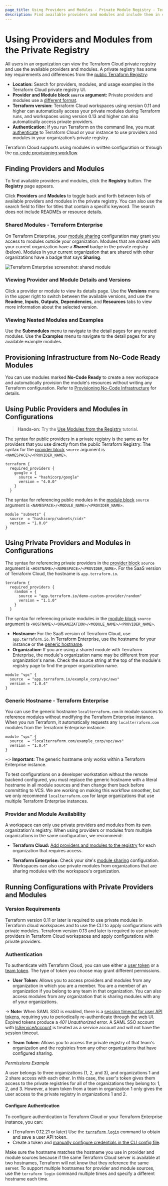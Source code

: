 ```yaml
---
page_title: Using Providers and Modules - Private Module Registry - Terraform Cloud
description: Find available providers and modules and include them in configurations.
---
```


# Using Providers and Modules from the Private Registry

All users in an organization can view the Terraform Cloud private registry and use the available providers and modules. A private registry has some key requirements and differences from the [public Terraform Registry](/registry):

- **Location:** Search for providers, modules, and usage examples in the Terraform Cloud private registry UI.
- **Provider and Module block `source` argument:** Private providers and modules use a [different format](/cloud-docs/registry/using#using-private-providers-and-modules-in-configurations).
- **Terraform version:** Terraform Cloud workspaces using version 0.11 and higher can automatically access your private modules during Terraform runs, and workspaces using version 0.13 and higher can also automatically access private providers.
- **Authentication:** If you run Terraform on the command line, you must [authenticate](/cloud-docs/registry/using#authentication) to Terraform Cloud or your instance to use providers and modules in your organization’s private registry.

Terraform Cloud supports using modules in written configuration or through the [no-code provisioning workflow](/cloud-docs/no-code-provisioning/provisioning).

## Finding Providers and Modules

To find available providers and modules, click the **Registry** button. The **Registry** page appears.

Click **Providers** and **Modules** to toggle back and forth between lists of available providers and modules in the private registry. You can also use the search field to filter for titles that contain a specific keyword. The search does not include READMEs or resource details.

### Shared Modules - Terraform Enterprise

On Terraform Enterprise, your [module sharing](/enterprise/admin/application/module-sharing) configuration may grant you access to modules outside your organization. Modules that are shared with your current organization have a **Shared** badge in the private registry (below). Modules in your current organization that are shared with other organizations have a badge that says **Sharing**.

![Terraform Enterprise screenshot: shared module](/img/docs/using-modules-list-shared.png)

### Viewing Provider and Module Details and Versions

Click a provider or module to view its details page. Use the **Versions** menu in the upper right to switch between the available versions, and use the **Readme**, **Inputs**, **Outputs**, **Dependencies**, and **Resources** tabs to view more information about the selected version.

### Viewing Nested Modules and Examples

Use the **Submodules** menu to navigate to the detail pages for any nested modules. Use the **Examples** menu to navigate to the detail pages for any available example modules.

## Provisioning Infrastructure from No-Code Ready Modules

You can use modules marked **No-Code Ready** to create a new workspace and automatically provision the module's resources without writing any Terraform configuration. Refer to [Provisioning No-Code Infrastructure](/cloud-docs/no-code-provisioning/provisioning) for details.

## Using Public Providers and Modules in Configurations

> **Hands-on:** Try the [Use Modules from the Registry](https://learn.hashicorp.com/tutorials/terraform/module-use?in=terraform/modules) tutorial.

The syntax for public providers in a private registry is the same as for providers that you use directly from the public Terraform Registry. The syntax for the [provider block](/language/providers/configuration#provider-configuration-1) `source` argument is `<NAMESPACE>/<PROVIDER_NAME>`.

```hcl
terraform {
  required_providers {
    google = {
      source = "hashicorp/google"
      version = "4.0.0"
    }
  }
```

The syntax for referencing public modules in the [module block](/language/modules/syntax) `source` argument is `<NAMESPACE>/<MODULE_NAME>/<PROVIDER_NAME>`.

```hcl
module "subnets" {
  source  = "hashicorp/subnets/cidr"
  version = "1.0.0"
}
```

## Using Private Providers and Modules in Configurations

The syntax for referencing private providers in the [provider block](/language/providers/configuration#provider-configuration-1) `source` argument is `<HOSTNAME>/<NAMESPACE>/<PROVIDER_NAME>`. For the SaaS version of Terraform Cloud, the hostname is `app.terraform.io`.

```hcl
terraform {
  required_providers {
    random = {
      source = "app.terraform.io/demo-custom-provider/random"
      version = "1.1.0"
    }
  }
```

The syntax for referencing private modules in the [module block](/language/modules/syntax) `source` argument is `<HOSTNAME>/<ORGANIZATION>/<MODULE_NAME>/<PROVIDER_NAME>`.

- **Hostname:** For the SaaS version of Terraform Cloud, use `app.terraform.io`. In Terraform Enterprise, use the hostname for your instance or the [generic hostname](/cloud-docs/registry/using#generic-hostname-terraform-enterprise).
- **Organization:** If you are using a shared module with Terraform Enterprise, the module's organization name may be different from your organization's name. Check the source string at the top of the module's registry page to find the proper organization name.

```hcl
module "vpc" {
  source  = "app.terraform.io/example_corp/vpc/aws"
  version = "1.0.4"
}
```


### Generic Hostname - Terraform Enterprise

You can use the generic hostname `localterraform.com` in module sources to reference modules without modifying the Terraform Enterprise instance. When you run Terraform, it automatically requests any `localterraform.com` modules from the Terraform Enterprise instance.

```hcl
module "vpc" {
  source  = "localterraform.com/example_corp/vpc/aws"
  version = "1.0.4"
}
```

~> **Important:** The generic hostname only works within a Terraform Enterprise instance.

To test configurations on a developer workstation without the remote backend configured, you must replace the generic hostname with a literal hostname in all module sources and then change them back before committing to VCS. We are working on making this workflow smoother, but we only recommend `localterraform.com` for large organizations that use multiple Terraform Enterprise instances.

### Provider and Module Availability

A workspace can only use private providers and modules from its own organization's registry. When using providers or modules from multiple organizations in the same configuration, we recommend:

- **Terraform Cloud:** [Add providers and modules to the registry](/cloud-docs/registry/publish-modules#sharing-modules-across-organizations) for each organization that requires access.

- **Terraform Enterprise:** Check your site's [module sharing](/enterprise/admin/application/module-sharing) configuration. Workspaces can also use private modules from organizations that are sharing modules with the workspace's organization.

## Running Configurations with Private Providers and Modules

### Version Requirements

Terraform version 0.11 or later is required to use private modules in Terraform cloud workspaces and to use the CLI to apply configurations with private modules. Terraform version 0.13 and later is required to use private providers in Terraform Cloud workspaces and apply configurations with private providers.


### Authentication

To authenticate with Terraform Cloud, you can use either a [user token](/cloud-docs/users-teams-organizations/users#api-tokens) or a [team token](/cloud-docs/users-teams-organizations/api-tokens#team-api-tokens). The type of token you choose may grant different permissions.

- **User Token**: Allows you to access providers and modules from any organization in which you are a member. You are a member of an organization if you belong to any team in that organization. You can also access modules from any organization that is sharing modules with any of your organizations.

 -> **Note:** When SAML SSO is enabled, there is a [session timeout for user API tokens](/enterprise/saml/login#api-token-expiration), requiring you to periodically re-authenticate through the web UI. Expired tokens produce a _401 Unauthorized_ error. A SAML SSO account with [IsServiceAccount](/enterprise/saml/attributes#isserviceaccount) is treated as a service account and will not have the session timeout.

- **Team Token**: Allows you to access the private registry of that team's organization and the registries from any other organizations that have configured sharing.


_Permissions Example_

A user belongs to three organizations (1, 2, and 3), and organizations 1 and 2 share access with each other. In this case, the user's token gives them access to the private registries for all of the organizations they belong to: 1, 2, and 3. However, a team token from a team in organization 1 only gives the user access to the private registry in organizations 1 and 2.

#### Configure Authentication

To configure authentication to Terraform Cloud or your Terraform Enterprise instance, you can:

- (Terraform 0.12.21 or later) Use the [`terraform login`](/cli/commands/login) command to obtain and save a user API token.
- Create a token and [manually configure credentials in the CLI config file][cli-credentials].

Make sure the hostname matches the hostname you use in provider and module sources because if the same Terraform Cloud server is available at two hostnames, Terraform will not know that they reference the same server. To support multiple hostnames for provider and module sources, use the `terraform login` command multiple times and specify a different hostname each time.

[user-token]: /cloud-docs/users-teams-organizations/users#api-tokens

[cli-credentials]: /cli/config/config-file#credentials

[permissions-citation]: #intentionally-unused---keep-for-maintainers
